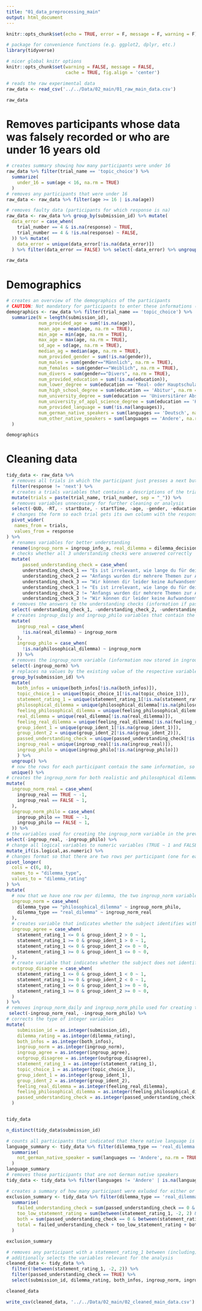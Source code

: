 ```yaml
---
title: "01_data_preprocessing_main"
output: html_document
---
```


```r

knitr::opts_chunk$set(echo = TRUE, error = F, message = F, warning = F)

```

```r

# package for convenience functions (e.g. ggplot2, dplyr, etc.)
library(tidyverse)

# nicer global knitr options
knitr::opts_chunk$set(warning = FALSE, message = FALSE, 
                      cache = TRUE, fig.align = 'center')
```


```r
# reads the raw experimental data
raw_data <- read_csv('../../Data/02_main/01_raw_main_data.csv')

raw_data
```

# Removes participants whose data was falsely recorded or who are under 16 years old
```r
# creates summary showing how many participants were under 16
raw_data %>% filter(trial_name == 'topic_choice') %>% 
  summarize(
    under_16 = sum(age < 16, na.rm = TRUE)
  )
# removes any participants that were under 16
raw_data <- raw_data %>% filter(age >= 16 | is.na(age))

# removes faulty data (participants for which response is na)
raw_data <- raw_data %>% group_by(submission_id) %>% mutate(
  data_error = case_when(
    trial_number == 4 & is.na(response) ~ TRUE,
    trial_number == 4 & !is.na(response) ~ FALSE,
  )) %>% mutate(
    data_error = unique(data_error[!is.na(data_error)])
  ) %>% filter(data_error == FALSE) %>% select(-data_error) %>% ungroup()

raw_data
```


# Demographics

```r
# creates an overview of the demographics of the participants
# CAUTION: Not mandatory for participants to enter these informations (therefore na values possible)
demographics <- raw_data %>% filter(trial_name == 'topic_choice') %>%
  summarize(N = length(submission_id),
            num_provided_age = sum(!is.na(age)),
            mean_age = mean(age, na.rm = TRUE),
            min_age = min(age, na.rm = TRUE),
            max_age = max(age, na.rm = TRUE),
            sd_age = sd(age, na.rm = TRUE),
            median_ag = median(age, na.rm = TRUE),
            num_provided_gender = sum(!is.na(gender)),
            num_males = sum(gender=="Männlich", na.rm = TRUE),
            num_females = sum(gender=="Weiblich", na.rm = TRUE),
            num_divers = sum(gender=="Divers", na.rm = TRUE),
            num_provided_education = sum(!is.na(education)),
            num_lower_degree = sum(education == "Real- oder Hauptschulabschluss", na.rm = TRUE),
            num_high_school_degree = sum(education == 'Abitur', na.rm = TRUE),
            num_university_degree = sum(education == 'Universitärer Abschluss', na.rm = TRUE),
            num_university_of_appl_science_degree = sum(education == 'Hochschulabschluss', na.rm = TRUE),
            num_provided_language = sum(!is.na(languages)),
            num_german_native_speakers = sum(languages == 'Deutsch', na.rm = TRUE),
            num_other_native_speakers = sum(languages == 'Andere', na.rm = TRUE)
  )

demographics
```


# Cleaning data

```r
tidy_data <- raw_data %>% 
  # removes all trials in which the participant just presses a next button and all test submissions
  filter(response != 'next') %>%
  # creates a trials variables that contains a descriptions of the trial in the shape trialName_trialNumber
  mutate(trials = paste(trial_name, trial_number, sep = "_")) %>%
  # removes variables unnecessary for further cleaning or analysis
  select(-QUD, -RT, - startDate, - startTime, -age, -gender, -education, -question, -option1, -option2, -trial_name, -trial_number, -experiment_id) %>%
  # changes the form so each trial gets its own column with the response as value
  pivot_wider(
   names_from = trials,
   values_from = response
) %>%
  # renames variables for better understanding
  rename(ingroup_norm = ingroup_info_a, real_dilemma = dilemma_decision1_4, philosophical_dilemma = dilemma_decision2_4, feeling_real_dilemma = dilemma_decision1_5, feeling_philosophical_dilemma = dilemma_decision2_5) %>%
  # checks whether all 3 understanding checks were answered correctly
  mutate(
      passed_understanding_check = case_when(
      understanding_check_1 == "Es ist irrelevant, wie lange du für deine Antworten benötigt hast."&
      understanding_check_2 == "Anfangs wurden dir mehrere Themen zur Auswahl gestellt." &
      understanding_check_3 == "Wir können dir leider keine Aufwandsentschädigung oder VP Stunden anbieten, sind dir aber sehr dankbar." ~ TRUE,
      understanding_check_1 != "Es ist irrelevant, wie lange du für deine Antworten benötigt hast."|
      understanding_check_2 != "Anfangs wurden dir mehrere Themen zur Auswahl gestellt." |
      understanding_check_3 != "Wir können dir leider keine Aufwandsentschädigung oder VP Stunden anbieten, sind dir aber sehr dankbar." ~ FALSE)) %>%
  # removes the answers to the understanding checks (information if passed now contained in passed_understanding_check)
  select(-understanding_check_1, -understanding_check_2, -understanding_check_3) %>%
  # creates ingroup_daily and ingroup_philo variables that contain the ingroup norm in the rows of their dilemma version
  mutate(
    ingroup_real = case_when(
      !is.na(real_dilemma) ~ ingroup_norm
    ),
    ingroup_philo = case_when(
      !is.na(philosophical_dilemma) ~ ingroup_norm
    )) %>%
  # removes the ingroup_norm variable (information now stored in ingroup_philo and ingroup_real)
  select(-ingroup_norm) %>%
  # replaces na values by the existing value of the respective variable in other rows of the subject
  group_by(submission_id) %>%
  mutate(
    both_infos = unique(both_infos[!is.na(both_infos)]),
    topic_choice_1 = unique(topic_choice_1[!is.na(topic_choice_1)]),
    statement_rating_1 = unique(statement_rating_1[!is.na(statement_rating_1)]),
    philosophical_dilemma = unique(philosophical_dilemma[!is.na(philosophical_dilemma)]),
    feeling_philosophical_dilemma = unique(feeling_philosophical_dilemma[!is.na(feeling_philosophical_dilemma)]),
    real_dilemma = unique(real_dilemma[!is.na(real_dilemma)]),
    feeling_real_dilemma = unique(feeling_real_dilemma[!is.na(feeling_real_dilemma)]),
    group_ident_1 = unique(group_ident_1[!is.na(group_ident_1)]),
    group_ident_2 = unique(group_ident_2[!is.na(group_ident_2)]),
    passed_understanding_check = unique(passed_understanding_check[!is.na(passed_understanding_check)]),
    ingroup_real = unique(ingroup_real[!is.na(ingroup_real)]),
    ingroup_philo = unique(ingroup_philo[!is.na(ingroup_philo)])
    ) %>%
  ungroup() %>%
  # now the rows for each participant contain the same information, so they can be merged to obtain 1 row per participant
  unique() %>%
# creates the ingroup_norm for both realistic and philosophical dilemma according to the coding of the original study: -1 if ingroup prefers active action (e.g. changing the direction of the train) and 1 if ingroup prefers passive action (e.g. not changing the direction of the train)
mutate(
  ingroup_norm_real = case_when(
    ingroup_real == TRUE ~ -1,
    ingroup_real == FALSE ~ 1,
  ),
  ingroup_norm_philo = case_when(
    ingroup_philo == TRUE ~ -1,
    ingroup_philo == FALSE ~ 1,
  )) %>%
# the variables used for creating the ingroup_norm variable in the previous step can now be dropped (info is contained in ingroup_norm)
select(-ingroup_real, -ingroup_philo) %>%
# change all logical variables to numeric variables (TRUE ~ 1 and FALSE ~ 0)
mutate_if(is.logical,as.numeric) %>%
# changes format so that there are two rows per participant (one for each dilemma) and creates the variable dilemma_version (denoting the type of dilemma) and dilemma_rating (the participant's decision for that dilemma)
pivot_longer(
  cols = c(6, 8),
  names_to = "dilemma_type",
  values_to = "dilemma_rating"
) %>%
mutate(
  # now that we have one row per dilemma, the two ingroup_norm variables (daily and philo) can be reduced to one ingroup_norm variable
  ingroup_norm = case_when(
    dilemma_type == "philosophical_dilemma" ~ ingroup_norm_philo,
    dilemma_type == "real_dilemma" ~ ingroup_norm_real
  ),
  # creates variable that indicates whether the subject identifies with its ingroup
  ingroup_agree = case_when(
    statement_rating_1 <= 0 & group_ident_2 > 0 ~ 1,
    statement_rating_1 >= 0 & group_ident_1 > 0 ~ 1,
    statement_rating_1 <= 0 & group_ident_2 <= 0 ~ 0,
    statement_rating_1 >= 0 & group_ident_1 <= 0 ~ 0,
  ),
  # create variable that indicates whether the subject does not identify with its outgroup (again: statement_rating_1 = 0 not necessary)
  outgroup_disagree = case_when(
    statement_rating_1 <= 0 & group_ident_1 < 0 ~ 1,
    statement_rating_1 >= 0 & group_ident_2 < 0 ~ 1,
    statement_rating_1 <= 0 & group_ident_1 >= 0 ~ 0,
    statement_rating_1 >= 0 & group_ident_2 >= 0 ~ 0,
  )
) %>%
# removes ingroup_norm_daily and ingroup_norm_philo used for creating the one ingroup_norm variable
 select(-ingroup_norm_real, -ingroup_norm_philo) %>%
# corrects the type of integer variables
mutate(
    submission_id = as.integer(submission_id),
    dilemma_rating = as.integer(dilemma_rating),
    both_infos = as.integer(both_infos),
    ingroup_norm = as.integer(ingroup_norm),
    ingroup_agree = as.integer(ingroup_agree),
    outgroup_disagree = as.integer(outgroup_disagree),
    statement_rating_1 = as.integer(statement_rating_1),
    topic_choice_1 = as.integer(topic_choice_1),
    group_ident_1 = as.integer(group_ident_1),
    group_ident_2 = as.integer(group_ident_2),
    feeling_real_dilemma = as.integer(feeling_real_dilemma),
    feeling_philosophical_dilemma = as.integer(feeling_philosophical_dilemma),
    passed_understanding_check = as.integer(passed_understanding_check)
  )


tidy_data

n_distinct(tidy_data$submission_id)
```

```r
# counts all participants that indicated that there native language is not German
language_summary <- tidy_data %>% filter(dilemma_type == 'real_dilemma') %>% 
  summarise(
    not_german_native_speaker = sum(languages == 'Andere', na.rm = TRUE)
  )
language_summary
# removes those participants that are not German native speakers
tidy_data <- tidy_data %>% filter(languages != 'Andere' | is.na(languages))

# creates a summary of how many participant were exluded for either or both reasons
exclusion_summary <- tidy_data %>% filter(dilemma_type == 'real_dilemma') %>%
  summarise(
    failed_understanding_check = sum(passed_understanding_check == 0 & !between(statement_rating_1, -2, 2)),
    too_low_statement_rating = sum(between(statement_rating_1, -2, 2) & passed_understanding_check != 0),
    both = sum(passed_understanding_check == 0 & between(statement_rating_1, -2, 2)),
    total = failed_understanding_check + too_low_statement_rating + both
  )

exclusion_summary
```

```r
# removes any participant with a statement_rating_1 between (including) -2 and 2 and all that failed the understanding check
# additionally selects the variables relevant for the analysis
cleaned_data <- tidy_data %>% 
  filter(!between(statement_rating_1, -2, 2)) %>%
  filter(passed_understanding_check == TRUE) %>% 
  select(submission_id, dilemma_rating, both_infos, ingroup_norm, ingroup_agree, outgroup_disagree, dilemma_type)

cleaned_data

write_csv(cleaned_data, '../../Data/02_main/02_cleaned_main_data.csv')
```